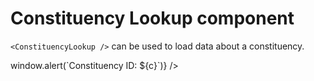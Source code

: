 
<Meta title="Elections/GE2019/Constituency Lookup" component={ConstituencyLookup} />

# Constituency Lookup component

`<ConstituencyLookup />` can be used to load data about a constituency.

<Preview>
  <Story name="Examples">
    <ConstituencyLookup
      constituencyList={constituencyList}
      candidateList={candidateList}
      setOpenConstituency={(c) => window.alert(`Constituency ID: ${c}`)}
    />
  </Story>
</Preview>
